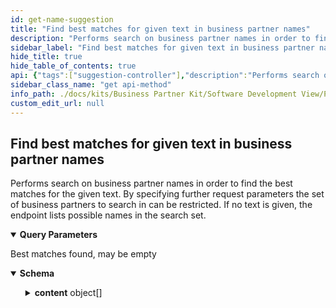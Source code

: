 ```yaml
---
id: get-name-suggestion
title: "Find best matches for given text in business partner names"
description: "Performs search on business partner names in order to find the best matches for the given text. By specifying further request parameters the set of business partners to search in can be restricted. If no text is given, the endpoint lists possible names in the search set."
sidebar_label: "Find best matches for given text in business partner names"
hide_title: true
hide_table_of_contents: true
api: {"tags":["suggestion-controller"],"description":"Performs search on business partner names in order to find the best matches for the given text. By specifying further request parameters the set of business partners to search in can be restricted. If no text is given, the endpoint lists possible names in the search set.","operationId":"getNameSuggestion","parameters":[{"name":"text","in":"query","description":"Show names best matching this text","required":false,"schema":{"type":"string"}},{"name":"name","in":"query","description":"Filter legal entities by name","required":false,"schema":{"type":"string"}},{"name":"legalForm","in":"query","description":"Filter legal entities by legal form name","required":false,"schema":{"type":"string"}},{"name":"status","in":"query","description":"Filter legal entities by status official denotation","required":false,"schema":{"type":"string"}},{"name":"classification","in":"query","description":"Filter legal entities by classification denotation","required":false,"schema":{"type":"string"}},{"name":"administrativeArea","in":"query","description":"Filter business partners by administrative area name","required":false,"schema":{"type":"string"}},{"name":"postCode","in":"query","description":"Filter business partners by postcode or postcodes","required":false,"schema":{"type":"string"}},{"name":"locality","in":"query","description":"Filter business partners by locality full denotation","required":false,"schema":{"type":"string"}},{"name":"thoroughfare","in":"query","description":"Filter business partners by thoroughfare full denotation","required":false,"schema":{"type":"string"}},{"name":"premise","in":"query","description":"Filter business partners by premise full denotation","required":false,"schema":{"type":"string"}},{"name":"postalDeliveryPoint","in":"query","description":"Filter business partners by postal delivery point full denotation","required":false,"schema":{"type":"string"}},{"name":"siteName","in":"query","description":"Filter sites by name","required":false,"schema":{"type":"string"}},{"name":"page","in":"query","description":"Number of page to get results from","required":false,"schema":{"minimum":0,"type":"string","default":"0"}},{"name":"size","in":"query","description":"Size of each page","required":false,"schema":{"maximum":100,"minimum":0,"type":"string","default":"10"}}],"responses":{"200":{"description":"Best matches found, may be empty","content":{"*/*":{"schema":{"type":"object","properties":{"totalElements":{"type":"integer","format":"int64"},"totalPages":{"type":"integer","format":"int32"},"page":{"type":"integer","format":"int32"},"contentSize":{"type":"integer","format":"int32"},"content":{"type":"array","items":{"type":"object","properties":{"suggestion":{"type":"string"},"relevancy":{"type":"number","format":"float"}},"description":"Shows a ranked suggestion based on a given search text"}}},"description":"Paginated collection of results"}}}}},"method":"get","path":"/api/catena/suggestions/legal-entities/names","servers":[{"url":"http://127.0.0.1:8080","description":"Generated server url"}],"info":{"title":"Business Partner Data Management Pool","description":"Service that manages and shares business partner data with other CatenaX services","version":"3.0.0"},"postman":{"name":"Find best matches for given text in business partner names","description":{"content":"Performs search on business partner names in order to find the best matches for the given text. By specifying further request parameters the set of business partners to search in can be restricted. If no text is given, the endpoint lists possible names in the search set.","type":"text/plain"},"url":{"path":["api","catena","suggestions","legal-entities","names"],"host":["{{baseUrl}}"],"query":[{"disabled":false,"description":{"content":"Show names best matching this text","type":"text/plain"},"key":"text","value":""},{"disabled":false,"description":{"content":"Filter legal entities by name","type":"text/plain"},"key":"name","value":""},{"disabled":false,"description":{"content":"Filter legal entities by legal form name","type":"text/plain"},"key":"legalForm","value":""},{"disabled":false,"description":{"content":"Filter legal entities by status official denotation","type":"text/plain"},"key":"status","value":""},{"disabled":false,"description":{"content":"Filter legal entities by classification denotation","type":"text/plain"},"key":"classification","value":""},{"disabled":false,"description":{"content":"Filter business partners by administrative area name","type":"text/plain"},"key":"administrativeArea","value":""},{"disabled":false,"description":{"content":"Filter business partners by postcode or postcodes","type":"text/plain"},"key":"postCode","value":""},{"disabled":false,"description":{"content":"Filter business partners by locality full denotation","type":"text/plain"},"key":"locality","value":""},{"disabled":false,"description":{"content":"Filter business partners by thoroughfare full denotation","type":"text/plain"},"key":"thoroughfare","value":""},{"disabled":false,"description":{"content":"Filter business partners by premise full denotation","type":"text/plain"},"key":"premise","value":""},{"disabled":false,"description":{"content":"Filter business partners by postal delivery point full denotation","type":"text/plain"},"key":"postalDeliveryPoint","value":""},{"disabled":false,"description":{"content":"Filter sites by name","type":"text/plain"},"key":"siteName","value":""},{"disabled":false,"description":{"content":"Number of page to get results from","type":"text/plain"},"key":"page","value":""},{"disabled":false,"description":{"content":"Size of each page","type":"text/plain"},"key":"size","value":""}],"variable":[]},"header":[{"key":"Accept","value":"*/*"}],"method":"GET"}}
sidebar_class_name: "get api-method"
info_path: ./docs/kits/Business Partner Kit/Software Development View/Pool Api/business-partner-data-management-pool
custom_edit_url: null
---
```



## Find best matches for given text in business partner names



Performs search on business partner names in order to find the best matches for the given text. By specifying further request parameters the set of business partners to search in can be restricted. If no text is given, the endpoint lists possible names in the search set.

<details style={{"marginBottom":"1rem"}} data-collapsed={false} open={true}><summary style={{}}><strong>Query Parameters</strong></summary><div><ul><ParamsItem className={"paramsItem"} param={{"name":"text","in":"query","description":"Show names best matching this text","required":false,"schema":{"type":"string"}}}></ParamsItem><ParamsItem className={"paramsItem"} param={{"name":"name","in":"query","description":"Filter legal entities by name","required":false,"schema":{"type":"string"}}}></ParamsItem><ParamsItem className={"paramsItem"} param={{"name":"legalForm","in":"query","description":"Filter legal entities by legal form name","required":false,"schema":{"type":"string"}}}></ParamsItem><ParamsItem className={"paramsItem"} param={{"name":"status","in":"query","description":"Filter legal entities by status official denotation","required":false,"schema":{"type":"string"}}}></ParamsItem><ParamsItem className={"paramsItem"} param={{"name":"classification","in":"query","description":"Filter legal entities by classification denotation","required":false,"schema":{"type":"string"}}}></ParamsItem><ParamsItem className={"paramsItem"} param={{"name":"administrativeArea","in":"query","description":"Filter business partners by administrative area name","required":false,"schema":{"type":"string"}}}></ParamsItem><ParamsItem className={"paramsItem"} param={{"name":"postCode","in":"query","description":"Filter business partners by postcode or postcodes","required":false,"schema":{"type":"string"}}}></ParamsItem><ParamsItem className={"paramsItem"} param={{"name":"locality","in":"query","description":"Filter business partners by locality full denotation","required":false,"schema":{"type":"string"}}}></ParamsItem><ParamsItem className={"paramsItem"} param={{"name":"thoroughfare","in":"query","description":"Filter business partners by thoroughfare full denotation","required":false,"schema":{"type":"string"}}}></ParamsItem><ParamsItem className={"paramsItem"} param={{"name":"premise","in":"query","description":"Filter business partners by premise full denotation","required":false,"schema":{"type":"string"}}}></ParamsItem><ParamsItem className={"paramsItem"} param={{"name":"postalDeliveryPoint","in":"query","description":"Filter business partners by postal delivery point full denotation","required":false,"schema":{"type":"string"}}}></ParamsItem><ParamsItem className={"paramsItem"} param={{"name":"siteName","in":"query","description":"Filter sites by name","required":false,"schema":{"type":"string"}}}></ParamsItem><ParamsItem className={"paramsItem"} param={{"name":"page","in":"query","description":"Number of page to get results from","required":false,"schema":{"minimum":0,"type":"string","default":"0"}}}></ParamsItem><ParamsItem className={"paramsItem"} param={{"name":"size","in":"query","description":"Size of each page","required":false,"schema":{"maximum":100,"minimum":0,"type":"string","default":"10"}}}></ParamsItem></ul></div></details><div><ApiTabs><TabItem label={"200"} value={"200"}><div>

Best matches found, may be empty

</div><div><MimeTabs schemaType={"response"}><TabItem label={"*/*"} value={"*/*"}><SchemaTabs><TabItem label={"Schema"} value={"Schema"}><details style={{}} data-collapsed={false} open={true}><summary style={{"textAlign":"left"}}><strong>Schema</strong></summary><div style={{"textAlign":"left","marginLeft":"1rem"}}></div><ul style={{"marginLeft":"1rem"}}><SchemaItem collapsible={false} name={"totalElements"} required={false} deprecated={undefined} schemaDescription={undefined} schemaName={"int64"} qualifierMessage={undefined} defaultValue={undefined}></SchemaItem><SchemaItem collapsible={false} name={"totalPages"} required={false} deprecated={undefined} schemaDescription={undefined} schemaName={"int32"} qualifierMessage={undefined} defaultValue={undefined}></SchemaItem><SchemaItem collapsible={false} name={"page"} required={false} deprecated={undefined} schemaDescription={undefined} schemaName={"int32"} qualifierMessage={undefined} defaultValue={undefined}></SchemaItem><SchemaItem collapsible={false} name={"contentSize"} required={false} deprecated={undefined} schemaDescription={undefined} schemaName={"int32"} qualifierMessage={undefined} defaultValue={undefined}></SchemaItem><SchemaItem collapsible={true} className={"schemaItem"}><details style={{}}><summary style={{}}><strong>content</strong><span style={{"opacity":"0.6"}}> object[]</span></summary><div style={{"marginLeft":"1rem"}}><SchemaItem collapsible={false} name={"suggestion"} required={false} deprecated={undefined} schemaDescription={undefined} schemaName={"string"} qualifierMessage={undefined} defaultValue={undefined}></SchemaItem><SchemaItem collapsible={false} name={"relevancy"} required={false} deprecated={undefined} schemaDescription={undefined} schemaName={"float"} qualifierMessage={undefined} defaultValue={undefined}></SchemaItem></div></details></SchemaItem></ul></details></TabItem><TabItem label={"Example (from schema)"} value={"Example (from schema)"}><ResponseSamples responseExample={"{\n  \"totalElements\": 0,\n  \"totalPages\": 0,\n  \"page\": 0,\n  \"contentSize\": 0,\n  \"content\": [\n    {\n      \"suggestion\": \"string\",\n      \"relevancy\": 0\n    }\n  ]\n}"} language={"json"}></ResponseSamples></TabItem></SchemaTabs></TabItem></MimeTabs></div></TabItem></ApiTabs></div>
      